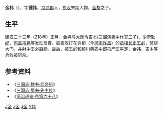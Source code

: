 '''金祎'''（{{bd|？||218年|catIdx=J}}），字'''德祎'''，[[京兆郡|京兆郡]]人，[[东汉|东汉]]末期人物，[[金旋|金旋]]之子。

== 生平 ==
[[建安|建安]]二十三年（218年）正月，金祎与太医令[[吉本_(東漢)|吉本]](三國演義中作其二子)、[[少府|少府]][[耿纪|耿纪]]、[[司直|司直]][[韦晃|韦晃]]等发动反曹，趁夜攻打在许都（今[[河南|河南]][[许昌|许昌]]）的[[丞相|丞相]][[长史|长史]][[王必|王必]]，焚烧大门，并射中王必肩膀。最后，被王必和[[颍川|颍川]]典农中郎将[[严匡|严匡]]平定，金祎、吉本等兵败被斩杀。

==参考资料==
{{reflist}}
* 《[[s:三國志/卷01|三国志·魏书·武帝纪]]》
* 《[[s:三國志/卷32|三国志·蜀书·先主传]]》
* 《[[s:資治通鑑/卷068|资治通鉴·卷第六十八]]》

[[Category:東漢政治人物|J金]]
[[Category:三國政治人物|J金]]
[[Category:三國戰爭身亡者|J金]]
[[Category:金姓|Y祎]]